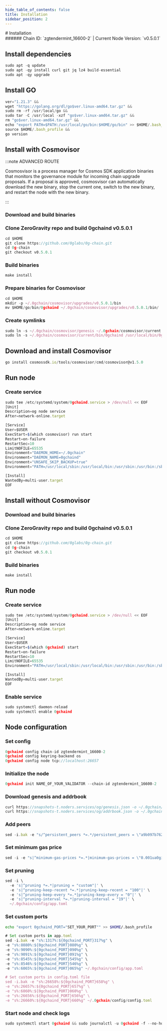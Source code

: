 ```yaml
---
hide_table_of_contents: false
title: Installation
sidebar_position: 2
---
```


<div class="h1-with-icon icon-og">
# Installation
</div>
###### Chain ID: `zgtendermint_16600-2` | Current Node Version: `v0.5.0.1`

## Install dependencies

```js
sudo apt -q update
sudo apt -qy install curl git jq lz4 build-essential
sudo apt -qy upgrade
```

## Install GO
```js
ver="1.21.3" &&
wget "https://golang.org/dl/go$ver.linux-amd64.tar.gz" &&
sudo rm -rf /usr/local/go &&
sudo tar -C /usr/local -xzf "go$ver.linux-amd64.tar.gz" &&
rm "go$ver.linux-amd64.tar.gz" &&
echo "export PATH=$PATH:/usr/local/go/bin:$HOME/go/bin" >> $HOME/.bash_profile &&
source $HOME/.bash_profile &&
go version
```

## Install with Cosmovisor
:::note ADVANCED ROUTE

Cosmosvisor is a process manager for Cosmos SDK application binaries that monitors the governance module for incoming chain upgrade proposals. If a proposal is approved, cosmosvisor can automatically download the new binary, stop the current one, switch to the new binary, and restart the node with the new binary.

:::
### Download and build binaries
### Clone ZeroGravity repo and build 0gchaind v0.5.0.1
```js
cd $HOME
git clone https://github.com/0glabs/0g-chain.git
cd 0g-chain
git checkout v0.5.0.1
```

### Build binaries
```js
make install
```
### Prepare binaries for Cosmovisor
```js
cd $HOME
mkdir -p ~/.0gchain/cosmovisor/upgrades/v0.5.0.1/bin
mv $HOME/go/bin/0gchaind ~/.0gchain/cosmovisor/upgrades/v0.5.0.1/bin/
```

### Create symlinks
```js
sudo ln -s ~/.0gchain/cosmovisor/genesis ~/.0gchain/cosmovisor/current -f
sudo ln -s ~/.0gchain/cosmovisor/current/bin/0gchaind /usr/local/bin/0gchaind -f
```

## Download and install Cosmovisor
```js
go install cosmossdk.io/tools/cosmovisor/cmd/cosmovisor@v1.5.0
```

## Run node
### Create service
```js
sudo tee /etc/systemd/system/0gchaind.service > /dev/null << EOF
[Unit]
Description=og node service
After=network-online.target

[Service]
User=$USER
ExecStart=$(which cosmovisor) run start
Restart=on-failure
RestartSec=10
LimitNOFILE=65535
Environment="DAEMON_HOME=~/.0gchain"
Environment="DAEMON_NAME=0gchaind"
Environment="UNSAFE_SKIP_BACKUP=true"
Environment="PATH=/usr/local/sbin:/usr/local/bin:/usr/sbin:/usr/bin:/sbin:/bin:/usr/games:/usr/local/games:/snap/bin:~/.0gchain/cosmovisor/current/bin"

[Install]
WantedBy=multi-user.target
EOF
```

## Install without Cosmovisor

### Download and build binaries
### Clone ZeroGravity repo and build 0gchaind v0.5.0.1
```js
cd $HOME
git clone https://github.com/0glabs/0g-chain.git
cd 0g-chain
git checkout v0.5.0.1
```

### Build binaries
```js
make install
```

## Run node
### Create service
```js
sudo tee /etc/systemd/system/0gchaind.service > /dev/null << EOF
[Unit]
Description=og node service
After=network-online.target

[Service]
User=$USER
ExecStart=$(which 0gchaind) start
Restart=on-failure
RestartSec=10
LimitNOFILE=65535
Environment="PATH=/usr/local/sbin:/usr/local/bin:/usr/sbin:/usr/bin:/sbin:/bin:/usr/games:/usr/local/games:/snap/bin"

[Install]
WantedBy=multi-user.target
EOF
```

### Enable service
```js
sudo systemctl daemon-reload
sudo systemctl enable 0gchaind
```

## Node configuration
### Set config
```js
0gchaind config chain-id zgtendermint_16600-2
0gchaind config keyring-backend os
0gchaind config node tcp://localhost:26657
```

### Initialize the node
```js
0gchaind init NAME_OF_YOUR_VALIDATOR --chain-id zgtendermint_16600-2
```

### Download genesis and addrbook
```js
curl https://snapshots-t.noders.services/og/genesis.json -o ~/.0gchain/config/genesis.json
curl https://snapshots-t.noders.services/og/addrbook.json -o ~/.0gchain/config/addrbook.json
```
### Add peers
```js
sed -i.bak -e "s/^persistent_peers *=.*/persistent_peers = \"a9b097b76283cbf2e0aa9275b77326b8bcf952ee@og-t-rpc.noders.services:23856\"/" ~/.0gchain/config/config.toml
```

### Set minimum gas price
```js
sed -i -e "s|^minimum-gas-prices *=.*|minimum-gas-prices = \"0.001ua0gi\"|" ~/.0gchain/config/app.toml
```
### Set pruning
```js
sed -i \
  -e 's|^pruning *=.*|pruning = "custom"|' \
  -e 's|^pruning-keep-recent *=.*|pruning-keep-recent = "100"|' \
  -e 's|^pruning-keep-every *=.*|pruning-keep-every = "0"|' \
  -e 's|^pruning-interval *=.*|pruning-interval = "19"|' \
  ~/.0gchain/config/app.toml
```

### Set custom ports

```bash
echo "export 0gchaind_PORT="SET_YOUR_PORT"" >> $HOME/.bash_profile
```

```js
# Set custom ports in app.toml
sed -i.bak -e "s%:1317%:${0gchaind_PORT}317%g" \
-e "s%:8080%:${0gchaind_PORT}080%g" \
-e "s%:9090%:${0gchaind_PORT}090%g" \
-e "s%:9091%:${0gchaind_PORT}091%g" \
-e "s%:8545%:${0gchaind_PORT}545%g" \
-e "s%:8546%:${0gchaind_PORT}546%g" \
-e "s%:6065%:${0gchaind_PORT}065%g" ~/.0gchain/config/app.toml

# Set custom ports in config.toml file
sed -i.bak -e "s%:26658%:${0gchaind_PORT}658%g" \
-e "s%:26657%:${0gchaind_PORT}657%g" \
-e "s%:6060%:${0gchaind_PORT}060%g" \
-e "s%:26656%:${0gchaind_PORT}656%g" \
-e "s%:26660%:${0gchaind_PORT}660%g" ~/.0gchain/config/config.toml
```

### Start node and check logs
```js
sudo systemctl start 0gchaind && sudo journalctl -u 0gchaind -f --no-hostname -o cat
```